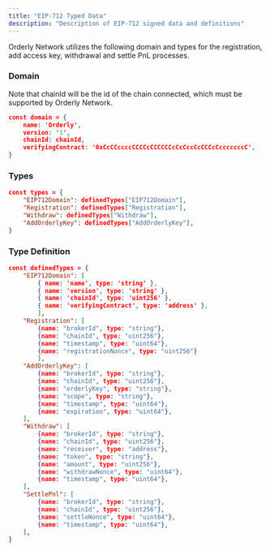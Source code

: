 ```yaml
---
title: "EIP-712 Typed Data"
description: "Description of EIP-712 signed data and definitions"
---
```


Orderly Network utilizes the following domain and types for the registration, add access key, withdrawal and settle PnL processes.

### Domain
Note that chainId will be the id of the chain connected, which must be supported by Orderly Network.

```json
const domain = {
    name: 'Orderly',
    version: '1',
    chainId: chainId,
    verifyingContract: '0xCcCCccccCCCCcCCCCCCcCcCccCcCCCcCcccccccC',
}
```

### Types

```json
const types = {    
    "EIP712Domain": definedTypes["EIP712Domain"],
    "Registration": definedTypes["Registration"],
    "Withdraw": definedTypes["Withdraw"],
    "AddOrderlyKey": definedTypes["AddOrderlyKey"],
}
```

### Type Definition

```json
const definedTypes = {
    "EIP712Domain": [
        { name: 'name', type: 'string' },
        { name: 'version', type: 'string' },
        { name: 'chainId', type: 'uint256' },
        { name: 'verifyingContract', type: 'address' },
        ],
    "Registration": [
        {name: "brokerId", type: "string"},
        {name: "chainId", type: "uint256"},
        {name: "timestamp", type: "uint64"},
        {name: "registrationNonce", type: "uint256"}
        ],
    "AddOrderlyKey": [
        {name: "brokerId", type: "string"},
        {name: "chainId", type: "uint256"},
        {name: "orderlyKey", type: "string"},
        {name: "scope", type: "string"},
        {name: "timestamp", type: "uint64"},
        {name: "expiration", type: "uint64"},
    ],
    "Withdraw": [
        {name: "brokerId", type: "string"},
        {name: "chainId", type: "uint256"},
        {name: "receiver", type: "address"},
        {name: "token", type: "string"},
        {name: "amount", type: "uint256"},
        {name: "withdrawNonce", type: "uint64"},
        {name: "timestamp", type: "uint64"},
    ],
    "SettlePnl": [
        {name: "brokerId", type: "string"},
        {name: "chainId", type: "uint256"},
        {name: "settleNonce", type: "uint64"},
        {name: "timestamp", type: "uint64"},
    ],
}
```
